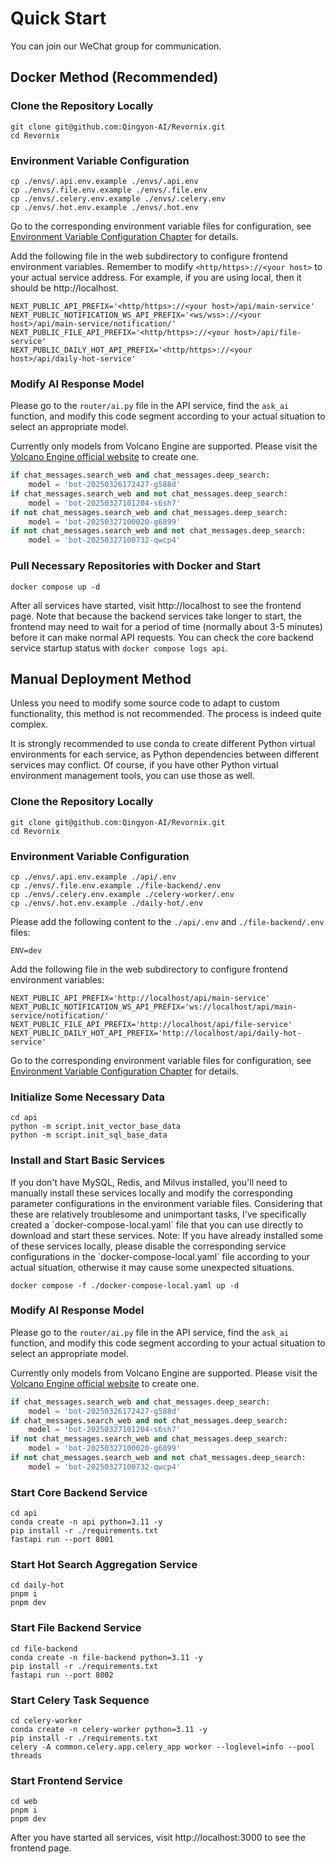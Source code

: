 
# Quick Start

You can join our WeChat group <WeComCode /> for communication.

## Docker Method (Recommended)

<Steps>

### Clone the Repository Locally

```shell
git clone git@github.com:Qingyon-AI/Revornix.git
cd Revornix
```

### Environment Variable Configuration

```shell
cp ./envs/.api.env.example ./envs/.api.env
cp ./envs/.file.env.example ./envs/.file.env
cp ./envs/.celery.env.example ./envs/.celery.env
cp ./envs/.hot.env.example ./envs/.hot.env
```

Go to the corresponding environment variable files for configuration, see [Environment Variable Configuration Chapter](environment) for details.

Add the following file in the web subdirectory to configure frontend environment variables. Remember to modify `<http/https>://<your host>` to your actual service address. For example, if you are using local, then it should be http://localhost.

```shell filename=".env"
NEXT_PUBLIC_API_PREFIX='<http/https>://<your host>/api/main-service'
NEXT_PUBLIC_NOTIFICATION_WS_API_PREFIX='<ws/wss>://<your host>/api/main-service/notification/'
NEXT_PUBLIC_FILE_API_PREFIX='<http/https>://<your host>/api/file-service'
NEXT_PUBLIC_DAILY_HOT_API_PREFIX='<http/https>://<your host>/api/daily-hot-service'
```

### Modify AI Response Model

Please go to the `router/ai.py` file in the API service, find the `ask_ai` function, and modify this code segment according to your actual situation to select an appropriate model.

<Callout>Currently only models from Volcano Engine are supported. Please visit the [Volcano Engine official website](https://www.volcengine.com) to create one.</Callout>

```python
if chat_messages.search_web and chat_messages.deep_search:
	model = 'bot-20250326172427-g588d'
if chat_messages.search_web and not chat_messages.deep_search:
	model = 'bot-20250327101204-s6sh7'
if not chat_messages.search_web and chat_messages.deep_search:
	model = 'bot-20250327100020-g6899'
if not chat_messages.search_web and not chat_messages.deep_search:
	model = 'bot-20250327100732-qwcp4'
```

### Pull Necessary Repositories with Docker and Start

```shell
docker compose up -d
```

After all services have started, visit http://localhost to see the frontend page. Note that because the backend services take longer to start, the frontend may need to wait for a period of time (normally about 3-5 minutes) before it can make normal API requests. You can check the core backend service startup status with `docker compose logs api`.

</Steps>

## Manual Deployment Method

Unless you need to modify some source code to adapt to custom functionality, this method is not recommended. The process is indeed quite complex.

<Callout>
	It is strongly recommended to use conda to create different Python virtual environments for each service, as Python dependencies between different services may conflict. Of course, if you have other Python virtual environment management tools, you can use those as well.
</Callout>

<Steps>

### Clone the Repository Locally

```shell
git clone git@github.com:Qingyon-AI/Revornix.git
cd Revornix
```

### Environment Variable Configuration

```shell
cp ./envs/.api.env.example ./api/.env
cp ./envs/.file.env.example ./file-backend/.env
cp ./envs/.celery.env.example ./celery-worker/.env
cp ./envs/.hot.env.example ./daily-hot/.env
```

Please add the following content to the `./api/.env` and `./file-backend/.env` files:

```
ENV=dev
```

Add the following file in the web subdirectory to configure frontend environment variables:

```shell filename=".env"
NEXT_PUBLIC_API_PREFIX='http://localhost/api/main-service'
NEXT_PUBLIC_NOTIFICATION_WS_API_PREFIX='ws://localhost/api/main-service/notification/'
NEXT_PUBLIC_FILE_API_PREFIX='http://localhost/api/file-service'
NEXT_PUBLIC_DAILY_HOT_API_PREFIX='http://localhost/api/daily-hot-service'
```

Go to the corresponding environment variable files for configuration, see [Environment Variable Configuration Chapter](environment) for details.

### Initialize Some Necessary Data

```shell
cd api
python -m script.init_vector_base_data
python -m script.init_sql_base_data
```

### Install and Start Basic Services

<Callout>
	If you don't have MySQL, Redis, and Milvus installed, you'll need to manually install these services locally and modify the corresponding parameter configurations in the environment variable files.
	Considering that these are relatively troublesome and unimportant tasks, I've specifically created a `docker-compose-local.yaml` file that you can use directly to download and start these services.
</Callout>

<Callout type="warning">
	Note: If you have already installed some of these services locally, please disable the corresponding service configurations in the `docker-compose-local.yaml` file according to your actual situation, otherwise it may cause some unexpected situations.
</Callout>

```shell
docker compose -f ./docker-compose-local.yaml up -d 
```


### Modify AI Response Model

Please go to the `router/ai.py` file in the API service, find the `ask_ai` function, and modify this code segment according to your actual situation to select an appropriate model.

<Callout>Currently only models from Volcano Engine are supported. Please visit the [Volcano Engine official website](https://www.volcengine.com) to create one.</Callout>

```python
if chat_messages.search_web and chat_messages.deep_search:
	model = 'bot-20250326172427-g588d'
if chat_messages.search_web and not chat_messages.deep_search:
	model = 'bot-20250327101204-s6sh7'
if not chat_messages.search_web and chat_messages.deep_search:
	model = 'bot-20250327100020-g6899'
if not chat_messages.search_web and not chat_messages.deep_search:
	model = 'bot-20250327100732-qwcp4'
```

### Start Core Backend Service

```shell
cd api
conda create -n api python=3.11 -y
pip install -r ./requirements.txt
fastapi run --port 8001
```

### Start Hot Search Aggregation Service

```shell
cd daily-hot
pnpm i 
pnpm dev
```

### Start File Backend Service

```shell
cd file-backend
conda create -n file-backend python=3.11 -y
pip install -r ./requirements.txt
fastapi run --port 8002
```

### Start Celery Task Sequence

```shell
cd celery-worker
conda create -n celery-worker python=3.11 -y
pip install -r ./requirements.txt
celery -A common.celery.app.celery_app worker --loglevel=info --pool threads
```

### Start Frontend Service

```shell
cd web
pnpm i
pnpm dev
```

</Steps>

After you have started all services, visit http://localhost:3000 to see the frontend page.

